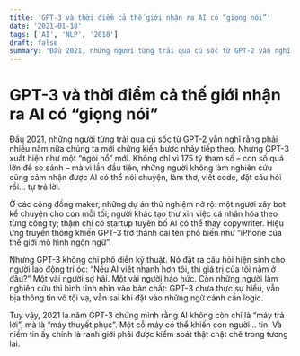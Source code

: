 ```yaml
---
title: 'GPT-3 và thời điểm cả thế giới nhận ra AI có “giọng nói”'
date: '2021-01-18'
tags: ['AI', 'NLP', '2018']
draft: false
summary: 'Đầu 2021, những người từng trải qua cú sốc từ GPT-2 vẫn nghĩ rằng phải nhiều năm nữa chúng ta mới ch'
---
```


# GPT-3 và thời điểm cả thế giới nhận ra AI có “giọng nói”

Đầu 2021, những người từng trải qua cú sốc từ GPT-2 vẫn nghĩ rằng phải nhiều năm nữa chúng ta mới chứng kiến bước nhảy tiếp theo. Nhưng GPT-3 xuất hiện như một “ngòi nổ” mới. Không chỉ vì 175 tỷ tham số – con số quá lớn để so sánh – mà vì lần đầu tiên, những người không làm nghiên cứu cũng cảm nhận được AI có thể nói chuyện, làm thơ, viết code, đặt câu hỏi rồi… tự trả lời.

Ở các cộng đồng maker, những dự án thử nghiệm nở rộ: một người xây bot kể chuyện cho con mỗi tối; người khác tạo thư xin việc cá nhân hóa theo từng công ty; thậm chí có startup tuyên bố AI có thể thay copywriter. Hiệu ứng truyền thông khiến GPT-3 trở thành cái tên phổ biến như “iPhone của thế giới mô hình ngôn ngữ”.

Nhưng GPT-3 không chỉ phô diễn kỹ thuật. Nó đặt ra câu hỏi hiện sinh cho người lao động trí óc: “Nếu AI viết nhanh hơn tôi, thì giá trị của tôi nằm ở đâu?” Một vài người sợ hãi. Một vài người háo hức. Còn những người làm nghiên cứu thì bình tĩnh nhìn vào bản chất: GPT-3 chưa thực sự hiểu, vẫn bịa thông tin vô tội vạ, vẫn sai khi đặt vào những ngữ cảnh cần logic.

Tuy vậy, 2021 là năm GPT-3 chứng minh rằng AI không còn chỉ là “máy trả lời”, mà là “máy thuyết phục”. Một cỗ máy có thể khiến con người… tin. Và niềm tin ấy chính là ranh giới phải được kiểm soát thật chặt chẽ trong tương lai.